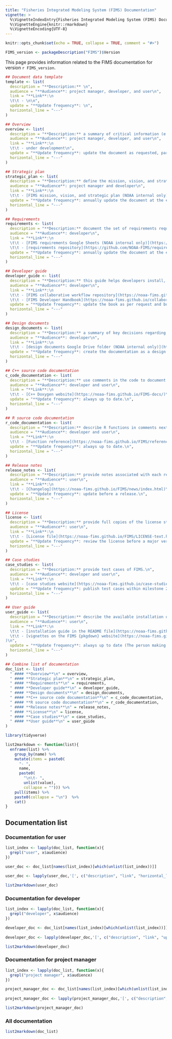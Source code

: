 ```yaml
---
title: "Fisheries Integrated Modeling System (FIMS) Documentation"
vignette: >
  %\VignetteIndexEntry{Fisheries Integrated Modeling System (FIMS) Documentation}
  %\VignetteEngine{knitr::rmarkdown}
  %\VignetteEncoding{UTF-8}
---
```



```r
knitr::opts_chunk$set(echo = TRUE, collapse = TRUE, comment = "#>")
```

```r
FIMS_version <- packageDescription("FIMS")$Version
```

This page provides information related to the FIMS documentation for version `r FIMS_version`.

```r
## Document data template
template <- list(
  description = "**Description:** \n",
  audience = "**Audience**: project manager, developer, and user\n", 
  link = "**Link**:\n
  \t\t - \n\n",
  update = "**Update frequency**: \n",
  horizontal_line = "---"
)

## Overview 
overview <- list(
  description = "**Description:** a summary of critical information (e.g., history of FIMS, organization overview, and technologies and tools used to build FIMS) and operating processes (< 2 pages). Links to additional resources (e.g., Term of reference, technical memos, and manuscripts) can be included in this summary. This document can serve as an initial resource for new team members, addressing fundamental questions they are likely to have.\n",
  audience = "**Audience**: project manager, developer, and user\n", 
  link = "**Link**:\n
  \t\t - under development\n",
  update = "**Update frequency**: update the document as requested, particularly if new members encounter difficulties resolving major issues or uncover misinformation while using this document.\n",
  horizontal_line = "---"
)

## Strategic plan
strategic_plan <- list(
  description = "**Description:** define the mission, vision, and strategic plan for FIMS.\n",
  audience = "**Audience**: project manager and developer\n",
  link = "**Link**:\n
  \t\t - [FIMS mission, vision, and strategic plan (NOAA internal only)](https://docs.google.com/document/d/1x-dfG9eu9pEBk2KFUQAO7OdE9XkfZ8wkDNdnOwYGtcY/edit?usp=sharing)\n",
  update = "**Update frequency**: annually update the document at the end of NOAA's fiscal year.\n",
  horizontal_line = "---"
)

## Requirements
requirements <- list(
  description = "**Description:** document the set of requirements requested by regional teams for inclusion in FIMS.\n",
  audience = "**Audience**: developer\n",
  link = "**Link**:\n
  \t\t - [FIMS requirements Google Sheets (NOAA internal only)](https://docs.google.com/spreadsheets/d/1impCdPPob8IPdoiFDpJpe7-Nbdjbz_Uq05_4BWooY4g/edit?usp=sharing)\n
  \t\t - [requirements repository](https://github.com/NOAA-FIMS/requirements)\n",
  update = "**Update frequency**: annually update the document at the end of NOAA's fiscal year.\n",
  horizontal_line = "---"
)

## Developer guide
developer_guide <- list(
  description = "**Description:** this guide helps developers install, configure, and manage FIMS.\n",
  audience = "**Audience**: developer\n", 
  link = "**Link**:\n
  \t\t - [FIMS collaborative workflow repository](https://noaa-fims.github.io/collaborative_workflow/)\n
  \t\t - [FIMS Developer Handbook](https://noaa-fims.github.io/collaborative_workflow/)\n",
  update = "**Update frequency**: update the book as per request and bug report.\n",
  horizontal_line = "---"
)

## Design documents
design_documents <- list(
  description = "**Description:** a summary of key decisions regarding the design and architecture of FIMS.\n",
  audience = "**Audience**: developer\n", 
  link = "**Link**:\n
  \t\t - [design documents Google Drive folder (NOAA internal only)](https://drive.google.com/drive/folders/1e-7MNRa61uGQaWsixKsyw5rGnRlcrYFf?usp=drive_link)\n",
  update = "**Update frequency**: create the documentation as a design document at the beginning of a milestone, update design decisions throughout development within the milestone, archive it at the end of the milestone. Document design decisions that are not obvious, thereby avoiding needless refactoring in the future or rehashing previously made decisions. At the end of the milestone, we can summarize key pieces of the document and put them into the overview document.\n",
  horizontal_line = "---"
)

## C++ source code documentation
c_code_documentation <- list(
  description = "**Description:** use comments in the code to document C++ files, namespaces, classes, structs, templates, variables, functions, and typedefs.\n",
  audience = "**Audience**: developer and user\n", 
  link = "**Link**:\n
  \t\t - [C++ Doxygen website](https://noaa-fims.github.io/FIMS-docs/)\n",
  update = "**Update frequency**: always up to date.\n",
  horizontal_line = "---"
)

## R source code documentation
r_code_documentation <- list(
  description = "**Description:** describe R functions in comments next to their definitions.\n",
  audience = "**Audience**: developer and user\n", 
  link = "**Link**:\n
  \t\t - [Function reference](https://noaa-fims.github.io/FIMS/reference/index.html)\n",
  update = "**Update frequency**: always up to date.\n",
  horizontal_line = "---"
)

## Release notes
release_notes <- list(
  description = "**Description:** provide notes associated with each release of FIMS.\n",
  audience = "**Audience**: user\n", 
  link = "**Link**:\n
  \t\t - [Changelog](https://noaa-fims.github.io/FIMS/news/index.html)\n",
  update = "**Update frequency**: update before a release.\n",
  horizontal_line = "---"
)

## License
license <- list(
  description = "**Description:** provide full copies of the license statements.\n",
  audience = "**Audience**: user\n", 
  link = "**Link**:\n
  \t\t - [License file](https://noaa-fims.github.io/FIMS/LICENSE-text.html)\n",
  update = "**Update frequency**: review the license before a major version release and determine if any updates are necessary.\n",
  horizontal_line = "---"
)

## Case studies
case_studies <- list(
  description = "**Description:** provide test cases of FIMS.\n",
  audience = "**Audience**: developer and user\n", 
  link = "**Link**:\n
  \t\t - [case studies website](https://noaa-fims.github.io/case-studies/)\n",
  update = "**Update frequency**: publish test cases within milestone 2 and then update the website as requested.\n",
  horizontal_line = "---"
)

## User guide
user_guide <- list(
  description = "**Description:** describe the available installation options for FIMS. Provide step-by-step procedures for common beginner and advanced FIMS workflows.\n",
  audience = "**Audience**: user\n", 
  link = "**Link**:\n 
  \t\t - [installation guide in the README file](https://noaa-fims.github.io/FIMS/)\n 
  \t\t - [vignettes on the FIMS {pkgdown} website](https://noaa-fims.github.io/FIMS/articles/index.html
)\n",
  update = "**Update frequency**: always up to date (The person making the change is responsible for the update and a dedicated user guide maintainer should check in on it at the end of each milestone).\n",
  horizontal_line = "---"
)

## Combine list of documentation
doc_list <- list(
  " #### **Overview**\n" = overview,
  " #### **Strategic plan**\n" = strategic_plan,
  " #### **Requirements**\n" = requirements,
  " #### **Developer guide**\n" = developer_guide,
  " #### **Design documents**\n" = design_documents,
  " #### **C++ source code documentation**\n" = c_code_documentation,
  " #### **R source code documentation**\n" = r_code_documentation,
  " #### **Release notes**\n" = release_notes,
  " #### **License**\n" = license,
  " #### **Case studies**\n" = case_studies,
  " #### **User guide**\n" = user_guide
)
```

```r
library(tidyverse)

list2markdown <- function(list){
  enframe(list) %>% 
    group_by(name) %>% 
    mutate(items = paste0(
      "- ", 
      name, 
      paste0(
        "\n\t- ", 
        unlist(value), 
        collapse = ""))) %>% 
    pull(items) %>% 
    paste0(collapse = "\n")  %>%
    cat()
}

```
## Documentation list {.tabset}

### Documentation for user 
```r
list_index <- lapply(doc_list, function(x){
  grepl("user", x$audience)
})

user_doc <- doc_list[names(list_index)[which(unlist(list_index))]]
  
user_doc <- lapply(user_doc,'[', c("description", "link", "horizontal_line"))

list2markdown(user_doc)
```

### Documentation for developer 
```r
list_index <- lapply(doc_list, function(x){
  grepl("developer", x$audience)
})

developer_doc <- doc_list[names(list_index)[which(unlist(list_index))]]
  
developer_doc <- lapply(developer_doc,'[', c("description", "link", "update", "horizontal_line"))

list2markdown(developer_doc)
```

### Documentation for project manager
```r
list_index <- lapply(doc_list, function(x){
  grepl("project manager", x$audience)
})

project_manager_doc <- doc_list[names(list_index)[which(unlist(list_index))]]
  
project_manager_doc <- lapply(project_manager_doc,'[', c("description", "link", "update", "horizontal_line"))

list2markdown(project_manager_doc)
```

### All documentation
```r
list2markdown(doc_list)
```

## {-}
